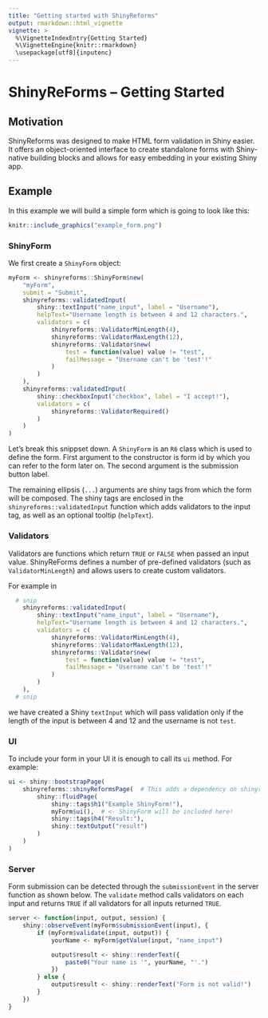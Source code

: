 ```yaml
---
title: "Getting started with ShinyReforms"
output: rmarkdown::html_vignette
vignette: >
  %\VignetteIndexEntry{Getting Started}
  %\VignetteEngine{knitr::rmarkdown}
  \usepackage[utf8]{inputenc}
---
```


# ShinyReForms -- Getting Started

## Motivation

ShinyReforms was designed to make HTML form validation in Shiny easier. It
offers an object-oriented interface to create standalone forms with Shiny-native
building blocks and allows for easy embedding in your existing Shiny app.

## Example

In this example we will build a simple form which is going to look
like this:

```r
knitr::include_graphics("example_form.png")
```

### ShinyForm

We first create a `ShinyForm` object:

```r
myForm <- shinyreforms::ShinyForm$new(
    "myForm", 
    submit = "Submit",
    shinyreforms::validatedInput(
        shiny::textInput("name_input", label = "Username"),
        helpText="Username length is between 4 and 12 characters.",
        validators = c(
            shinyreforms::ValidatorMinLength(4),
            shinyreforms::ValidatorMaxLength(12),
            shinyreforms::Validator$new(
                test = function(value) value != "test",
                failMessage = "Username can't be 'test'!"
            )
        )
    ),
    shinyreforms::validatedInput(
        shiny::checkboxInput("checkbox", label = "I accept!"),
        validators = c(
            shinyreforms::ValidatorRequired()
        )
    )
)
```

Let's break this snippset down. A `ShinyForm` is an `R6` class which is
used to define the form. First argument to the constructor is form id
by which you can refer to the form later on. The second argument is the
submission button label.

The remaining ellipsis (`...`) arguments are shiny tags from which the form
will be composed. The shiny tags are enclosed in the
`shinyreforms::validatedInput` function which adds validators to the input
tag, as well as an optional tooltip (`helpText`).

### Validators

Validators are functions which return `TRUE` or `FALSE` when passed an input
value. ShinyReForms defines a number of pre-defined validators (such
as `ValidatorMinLength`) and allows users to create custom validators.

For example in
```r
  # snip
    shinyreforms::validatedInput(
        shiny::textInput("name_input", label = "Username"),
        helpText="Username length is between 4 and 12 characters.",
        validators = c(
            shinyreforms::ValidatorMinLength(4),
            shinyreforms::ValidatorMaxLength(12),
            shinyreforms::Validator$new(
                test = function(value) value != "test",
                failMessage = "Username can't be 'test'!"
            )
        )
    ),
  # snip
```
we have created a Shiny `textInput` which will pass validation only if
the length of the input is between 4 and 12 and the username is not `test`.

### UI

To include your form in your UI it is enough to call its `ui` method. For
example:

```r
ui <- shiny::bootstrapPage(
    shinyreforms::shinyReformsPage(  # This adds a dependency on shinyreforms .css
        shiny::fluidPage(
            shiny::tags$h1("Example ShinyForm!"),
            myForm$ui(),  # <- ShinyForm will be included here!
            shiny::tags$h4("Result:"),
            shiny::textOutput("result")
        )
    )
)
```

### Server

Form submission can be detected through the `submissionEvent` in the server
function as shown below. The `validate` method calls validators on each
input and returns `TRUE` if all validators for all inputs returned `TRUE`.

```r
server <- function(input, output, session) {
    shiny::observeEvent(myForm$submissionEvent(input), {
        if (myForm$validate(input, output)) {
            yourName <- myForm$getValue(input, "name_input")

            output$result <- shiny::renderText({
                paste0("Your name is '", yourName, "'.")
            })
        } else {
            output$result <- shiny::renderText("Form is not valid!")
        }
    })
}
```
